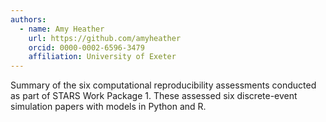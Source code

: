 ```yaml
---
authors:
  - name: Amy Heather
    url: https://github.com/amyheather
    orcid: 0000-0002-6596-3479
    affiliation: University of Exeter
---
```


Summary of the six computational reproducibility assessments conducted as part of STARS Work Package 1. These assessed six discrete-event simulation papers with models in Python and R.